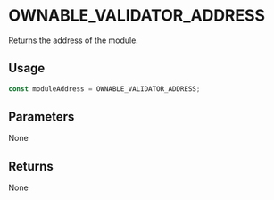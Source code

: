 # OWNABLE_VALIDATOR_ADDRESS

Returns the address of the module.

## Usage

```typescript copy
const moduleAddress = OWNABLE_VALIDATOR_ADDRESS;
```

## Parameters

None

## Returns

None
